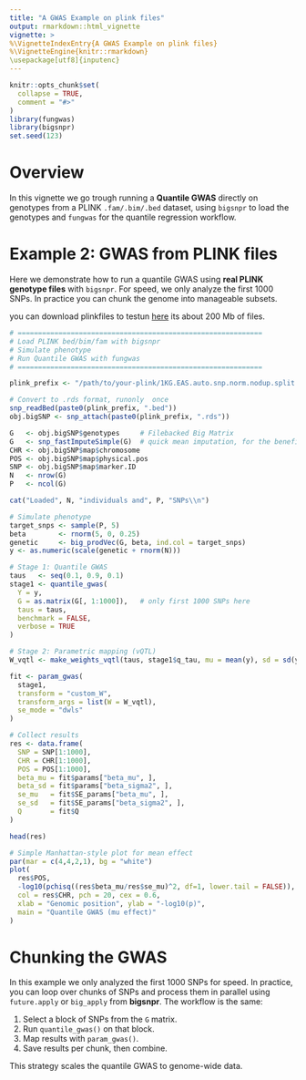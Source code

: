 ```yaml
---
title: "A GWAS Example on plink files"
output: rmarkdown::html_vignette
vignette: >
%\VignetteIndexEntry{A GWAS Example on plink files}
%\VignetteEngine{knitr::rmarkdown}
\usepackage[utf8]{inputenc}
---
```



```r
knitr::opts_chunk$set(
  collapse = TRUE,
  comment = "#>"
)
library(fungwas)
library(bigsnpr)
set.seed(123)
```

# Overview

In this vignette we go trough running a **Quantile GWAS** directly on genotypes from a PLINK `.fam/.bim/.bed` dataset, using `bigsnpr` to load the genotypes and `fungwas` for the quantile regression workflow.


# Example 2: GWAS from PLINK files

Here we demonstrate how to run a quantile GWAS using **real PLINK genotype files** with `bigsnpr`. For speed, we only analyze the first 1000 SNPs. In practice you can chunk the genome into manageable subsets.

you can download plinkfiles to testun [here](https://www.dropbox.com/scl/fi/41ep8xbdccp9xw5epim19/1KG.EAS.auto.snp.norm.nodup.split.rare002.common015.missing.zip?rlkey=tklapxwypeg79b1sx03o6ycs7&dl=1) its about 200 Mb of files.


```r
# ============================================================
# Load PLINK bed/bim/fam with bigsnpr
# Simulate phenotype
# Run Quantile GWAS with fungwas
# ============================================================

plink_prefix <- "/path/to/your-plink/1KG.EAS.auto.snp.norm.nodup.split.rare002.common015.missing/1KG.EAS.auto.snp.norm.nodup.split.rare002.common015.missing"   # without extension

# Convert to .rds format, runonly  once
snp_readBed(paste0(plink_prefix, ".bed"))   
obj.bigSNP <- snp_attach(paste0(plink_prefix, ".rds"))

G   <- obj.bigSNP$genotypes     # Filebacked Big Matrix
G   <- snp_fastImputeSimple(G)  # quick mean imputation, for the benefit of simulation
CHR <- obj.bigSNP$map$chromosome
POS <- obj.bigSNP$map$physical.pos
SNP <- obj.bigSNP$map$marker.ID
N   <- nrow(G)
P   <- ncol(G)

cat("Loaded", N, "individuals and", P, "SNPs\\n")

# Simulate phenotype
target_snps <- sample(P, 5)
beta        <- rnorm(5, 0, 0.25)
genetic     <- big_prodVec(G, beta, ind.col = target_snps)
y <- as.numeric(scale(genetic + rnorm(N)))

# Stage 1: Quantile GWAS
taus   <- seq(0.1, 0.9, 0.1)
stage1 <- quantile_gwas(
  Y = y,
  G = as.matrix(G[, 1:1000]),   # only first 1000 SNPs here
  taus = taus,
  benchmark = FALSE,
  verbose = TRUE
)

# Stage 2: Parametric mapping (vQTL)
W_vqtl <- make_weights_vqtl(taus, stage1$q_tau, mu = mean(y), sd = sd(y))

fit <- param_gwas(
  stage1,
  transform = "custom_W",
  transform_args = list(W = W_vqtl),
  se_mode = "dwls"
)

# Collect results
res <- data.frame(
  SNP = SNP[1:1000],
  CHR = CHR[1:1000],
  POS = POS[1:1000],
  beta_mu = fit$params["beta_mu", ],
  beta_sd = fit$params["beta_sigma2", ],
  se_mu   = fit$SE_params["beta_mu", ],
  se_sd   = fit$SE_params["beta_sigma2", ],
  Q       = fit$Q
)

head(res)

# Simple Manhattan-style plot for mean effect
par(mar = c(4,4,2,1), bg = "white")
plot(
  res$POS,
  -log10(pchisq((res$beta_mu/res$se_mu)^2, df=1, lower.tail = FALSE)),
  col = res$CHR, pch = 20, cex = 0.6,
  xlab = "Genomic position", ylab = "-log10(p)",
  main = "Quantile GWAS (mu effect)"
)
```


# Chunking the GWAS

In this example we only analyzed the first 1000 SNPs for speed. In practice, you can loop over chunks of SNPs and process them in parallel using `future.apply` or `big_apply` from **bigsnpr**. The workflow is the same:

1. Select a block of SNPs from the `G` matrix.
2. Run `quantile_gwas()` on that block.
3. Map results with `param_gwas()`.
4. Save results per chunk, then combine.

This strategy scales the quantile GWAS to genome-wide data.

